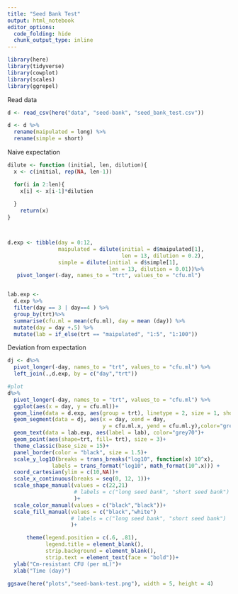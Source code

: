 ```yaml
---
title: "Seed Bank Test"
output: html_notebook
editor_options:
  code_folding: hide
  chunk_output_type: inline
---
```


```r
library(here)
library(tidyverse)
library(cowplot)
library(scales)
library(ggrepel)
```

Read data
```r
d <- read_csv(here("data", "seed-bank", "seed_bank_test.csv"))

d <- d %>% 
  rename(maipulated = long) %>% 
  rename(simple = short)
```
Naive expectation
```r
dilute <- function (initial, len, dilution){
  x <- c(initial, rep(NA, len-1))

  for(i in 2:len){
    x[i] <- x[i-1]*dilution
    
  }
    return(x)
}



d.exp <- tibble(day = 0:12,
                maipulated = dilute(initial = d$maipulated[1],
                                    len = 13, dilution = 0.2),
                simple = dilute(initial = d$simple[1],
                                len = 13, dilution = 0.01))%>%
   pivot_longer(-day, names_to = "trt", values_to = "cfu.ml")


lab.exp <- 
  d.exp %>% 
  filter(day == 3 | day==4 ) %>%
  group_by(trt)%>%
  summarise(cfu.ml = mean(cfu.ml), day = mean (day)) %>% 
  mutate(day = day +.5) %>%
  mutate(lab = if_else(trt == "maipulated", "1:5", "1:100"))

```
Deviation from expectation
```r
dj <- d%>%
  pivot_longer(-day, names_to = "trt", values_to = "cfu.ml") %>% 
  left_join(.,d.exp, by = c("day","trt"))
```



```r
#plot
d%>%
  pivot_longer(-day, names_to = "trt", values_to = "cfu.ml") %>% 
  ggplot(aes(x = day, y = cfu.ml))+
  geom_line(data = d.exp, aes(group = trt), linetype = 2, size = 1, show.legend = F, color="grey70")+
  geom_segment(data = dj, aes(x = day, xend = day,
                              y = cfu.ml.x, yend = cfu.ml.y),color="grey70")+
  geom_text(data = lab.exp, aes(label = lab), color="grey70")+
  geom_point(aes(shape=trt, fill= trt), size = 3)+
  theme_classic(base_size = 15)+
  panel_border(color = "black", size = 1.5)+
  scale_y_log10(breaks = trans_breaks("log10", function(x) 10^x),
              labels = trans_format("log10", math_format(10^.x))) +
  coord_cartesian(ylim = c(10,NA))+
  scale_x_continuous(breaks = seq(0, 12, 1))+
  scale_shape_manual(values = c(22,21)
                     # labels = c("long seed bank", "short seed bank")
                     )+
  scale_color_manual(values = c("black","black"))+
  scale_fill_manual(values = c("black","white") 
                    # labels = c("long seed bank", "short seed bank")
                    )+

      theme(legend.position = c(.6, .81),
            legend.title = element_blank(),
            strip.background = element_blank(),
            strip.text = element_text(face = "bold"))+
  ylab("Cm-resistant CFU (per mL)")+
  xlab("Time (day)")
  
ggsave(here("plots","seed-bank-test.png"), width = 5, height = 4)
```

